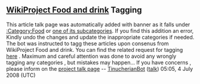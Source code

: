 <article id="8944856" title=Talk:König Brewery>
	<talkpage id="8944856" title="Talk:König Brewery">
{{WikiProjectBannerShell|1=
{{WikiProject Food and drink|class=Stub|importance=|auto = yes}}
{{WikiProject Business|class=stub|importance=}}
{{WikiProject Beer}}
{{WikiProject Brands|class=|importance=}}
}}

==[[WP:FOOD|WikiProject Food and drink]] Tagging==
This article talk page was automatically added with {{tl|WikiProject Food and drink}} banner as it falls under [[:Category:Food]] or [[User:TinucherianBot/Autotagg/WPFOOD/Category:Foods|one of its subcategories]]. If you find this addition an error, Kindly undo the changes and update the inappropriate categories if needed. The bot was instructed to tagg these articles upon consenus from WikiProject Food and drink. You can find the related request for tagging [[User:TinucherianBot/Autotagg/WPFOOD#Request_5|here]] . Maximum and careful attention was done to avoid any wrongly tagging any categories , but mistakes may happen... If you have concerns , please inform on the [[Wikipedia talk:WikiProject Food and drink|project talk page]] -- [[User:TinucherianBot|TinucherianBot]] ([[User talk:TinucherianBot|talk]]) 05:05, 4 July 2008 (UTC)
	</talkpage>
</article>